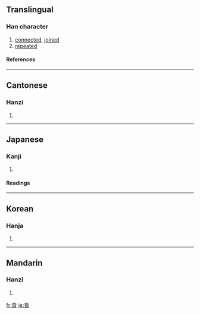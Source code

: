 ==Translingual==
===Han character===
{{Han char|rn=85|rad=水|as=04|sn=8|four=1260<sub>3</sub>|canj=水日 (EA), X水日 (XEA)}}
# [[connected]], [[joined]]
# [[repeated]]
====References====
{{Han ref|kx=0611.150|dkj=17206|dj=1004.050|hdz=31556.080|uh=6C93|ud=27795|bh=CCEE|bd=52462}}

----
==Cantonese==
===Hanzi===
{{yue-hanzi|jyut=|y=daap6}}
# {{defn|Cantonese}}

----
==Japanese==
===Kanji===
{{ja-kanji|grade=|rs=水04}}
# {{defn|Japanese}} 
====Readings====
{{ja-readings|on=[[とう]] (tō)|kun=[[くつ]] (kutsu)}}

----
==Korean==
===Hanja===
{{ko-hanja|hangeul=답|eumhun=|rv=dap|mr=tap|y=tap}}
# {{defn|Korean}}

----
==Mandarin==
===Hanzi===
{{cmn-hanzi|pin=[[dá]] ([[da2]]), [[tà]] ([[ta4]])|wg=ta<sup>2</sup>, t'a<sup>4</sup>}}
# {{defn|Mandarin}}

[[fr:沓]]
[[ja:沓]]